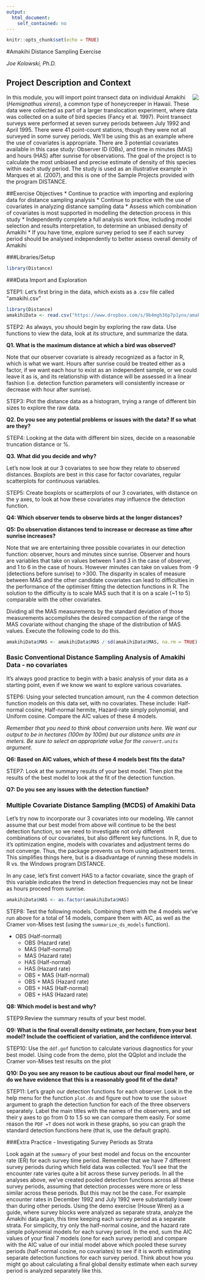 ```yaml
---
output: 
  html_document:
    self_contained: no
---
```


```r
knitr::opts_chunk$set(echo = TRUE)
```

<head>
<link rel="stylesheet" href="N:/Capacity Building and Academic Programs/SI-Mason Grad & Prof Training/Individual Courses--Folders/Bird Migration/2018/Materials/Distance/Exercises">
<link rel="stylesheet" type="text/css" href="styles.css">
</head>

#Amakihi Distance Sampling Exercise
<p><i>Joe Kolowski, Ph.D.</i></p>

## Project Description and Context

<img style="float:right" src="images/amakihi.png" />

In this module, you will import point transect data on individual Amakihi (*Hemignathus virens*), a common type of honeycreeper in Hawaii. These data were collected as part of a larger translocation experiment, where data was collected on a suite of bird species (Fancy et al. 1997). Point transect surveys were performed at seven survey periods between July 1992 and April 1995. There were 41 point-count stations, though they were not all surveyed in some survey periods. We'll be using this as an example where the use of covariates is appropriate. There are 3 potential covariates available in this case study: Observer ID (OBs), and time in minutes (MAS) and hours (HAS) after sunrise for observations. The goal of the project is to calculate the most unbiased and precise estimate of density of this species within each study period. The study is used as an illustrative example in Marques et al. (2007), and this is one of the Sample Projects provided with the program DISTANCE.

##Exercise Objectives
  * Continue to practice with importing and exploring data for distance sampling analysis 
  * Continue to practice with the use of covariates in analyzing distance sampling data
  * Assess which combination of covariates is most supported in modelling the detection process in this study
  * Independently complete a full analysis work flow, including model selection and results interpretation, to determine an unbiased density of Amakihi
  * If you have time, explore survey period to see if each survey period should be analysed independently to better assess overall density of Amakihi

###Libraries/Setup
```r
library(Distance)
```

###Data Import and Exploration

STEP1: Let's first bring in the data, which exists as a .csv file called "amakihi.csv"
```r
library(Distance)
amakihiData <- read.csv("https://www.dropbox.com/s/9b4mgh36p7p1ynx/amakihi.csv?dl=1")
```

<p>STEP2: As always, you should begin by exploring the raw data. Use functions to view the data, look at its structure, and summarize the data. 
<p>**Q1. What is the maximum distance at which a bird was observed?**

<p>Note that our observer covariate is already recognized as a factor in R, which is what we want. Hours after sunrise could be treated either as a factor, if we want each hour to exist as an independent sample, or we could leave it as is, and its relationship with distance will be assessed in a linear fashion (i.e. detection function parameters will consistently increase or decrease with hour after sunrise). 

<p>STEP3: Plot the distance data as a histogram, trying a range of different bin sizes to explore the raw data. 

<p>**Q2. Do you see any potential problems or issues with the data? If so what are they?**

<p>STEP4: Looking at the data with different bin sizes, decide on a reasonable truncation distance or %. 

<p>**Q3.  What did you decide and why?**

<p>Let's now look at our 3 covariates to see how they relate to observed distances. Boxplots are best in this case for factor covariates, regular scatterplots for continuous variables. 
<p>STEP5: Create boxplots or scatterplots of our 3 covariates, with distance on the y axes, to look at how these covariates may influence the detection function. 
<p>**Q4: Which observer tends to observe birds at the longer distances?**

<p>**Q5: Do observation distances tend to increase or decrease as time after sunrise increases?**

<p>Note that we are entertaining three possible covariates in our detection function: observer, hours and minutes since sunrise. Observer and hours are variables that take on values between 1 and 3 in the case of observer, and 1 to 6 in the case of hours. However minutes can take on values from -9 (detections before sunrise) to >300. The disparity in scales of measure between MAS and the other candidate covariates can lead to difficulties in the performance of the optimiser fitting the detection functions in R. The solution to the difficulty is to scale MAS such that it is on a scale (~1 to 5) comparable with the other covariates.

<p>Dividing all the MAS measurements by the standard deviation of those measurements accomplishes the desired compaction of the range of the MAS covariate without changing the shape of the distribution of MAS values. Execute the following code to do this.
```r
amakihiData$MAS <- amakihiData$MAS / sd(amakihiData$MAS, na.rm = TRUE)
```

### Basic Conventional Distance Sampling Analysis of Amakihi Data - no covariates
<p>It's always good practice to begin with a basic analysis of your data as a starting point, even if we know we want to explore various covariates. 
<p>STEP6: Using your selected truncation amount, run the 4 common detection function models on this data set, with no covariates. These include: Half-normal cosine, Half-normal hermite, Hazard-rate simply polynomial, and Uniform cosine. Compare the AIC values of these 4 models.
<p>*Remember that you need to think about conversion units here. We want our output to be in hectares (100m by 100m) but our distance units are in meters. Be sure to select an appropriate value for the `convert.units` argument.*

<p>**Q6: Based on AIC values, which of these 4 models best fits the data?**

<p>STEP7: Look at the summary results of your best model. Then plot the results of the best model to look at the fit of the detection function.
<p>**Q7: Do you see any issues with the detection function?**

### Multiple Covariate Distance Sampling (MCDS) of Amakihi Data
<p>Let's try now to incorporate our 3 covariates into our modeling. We cannot assume that our best model from above will continue to be the best detection function, so we need to investigate not only different combinations of our covariates, but also different key functions. In R, due to it's optimization engine, models with covariates and adjustment terms do not converge. Thus, the package prevents us from using adjustment terms. This simplifies things here, but is a disadvantage of running these models in R vs. the Windows program DISTANCE. 
<p> In any case, let's first convert HAS to a factor covariate, since the graph of this variable indicates the trend in detection frequencies may not be linear as hours proceed from sunrise.
```r
amakihiData$HAS <- as.factor(amakihiData$HAS)
```

<p>STEP8: Test the following models. Combining them with the 4 models we've run above for a total of 14 models, compare them with AIC, as well as the Cramer von-Mises test (using the `summarize_ds_models` function). <p>
  * OBS (Half-normal)
  * OBS (Hazard rate)
  * MAS (Half-normal)
  * MAS (Hazard rate)
  * HAS (Half-normal)
  * HAS (Hazard rate)
  * OBS + MAS (Half-normal)
  * OBS + MAS (Hazard rate)
  * OBS + HAS (Half-normal)
  * OBS + HAS (Hazard rate)

<p>**Q8: Which model is best and why?**

<p>STEP9:Review the summary results of your best model.

<p>**Q9: What is the final overall density estimate, per hectare, from your best model? Include the coefficient of variation, and the confidence interval.**

<p>STEP10: Use the `ddf.gof` function to calculate various diagnostics for your best model. Using code from the demo, plot the QQplot and include the Cramer von-Mises test results on the plot

<p>**Q10: Do you see any reason to be cautious about our final model here, or do we have evidence that this is a reasonably good fit of the data?**

<p>STEP11: Let's graph our detection functions for each observer. Look in the help menu for the function `plot.ds` and figure out how to use the `subset` argument to graph the detection function for each of the three observers separately. Label the main titles with the names of the observers, and set their y axes to go from 0 to 1.5 so we can compare them easily. For some reason the `PDF =T` does not work in these graphs, so you can graph the standard detection functions here (that is, use the default graph). 

###Extra Practice - Investigating Survey Periods as Strata

Look again at the `summary` of your best model and focus on the encounter rate (ER) for each survey time period. Remember that we have 7 different survey periods during which field data was collected. You'll see that the encounter rate varies quite a bit across these survey periods. In all the analyses above, we've created pooled detection functions across all these survey periods, assuming that detection processes were more or less similar across these periods. But this may not be the case. For example encounter rates in December 1992 and July 1992 were substantially lower than during other periods. Using the demo exercise (House Wren) as a guide, where survey blocks were analyzed as separate strata, analyze the Amakihi data again, this time keeping each survey period as a separate strata. For simplicity, try only the half-normal cosine, and the hazard rate simple polynomial models for each survey period. In the end, sum the AIC values of your final 7 models (one for each survey period) and compare with the AIC value of our initial model above which pooled these survey periods (half-normal cosine, no covariates) to see if it is worth estimating separate detection functions for each survey period. Think about how you might go about calculating a final global density estimate when each survey period is analyzed separately like this. 